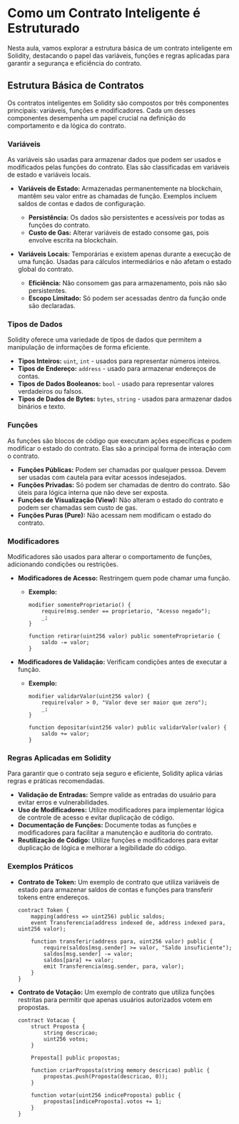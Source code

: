 # Como um Contrato Inteligente é Estruturado

Nesta aula, vamos explorar a estrutura básica de um contrato inteligente em Solidity, destacando o papel das variáveis, funções e regras aplicadas para garantir a segurança e eficiência do contrato.

## Estrutura Básica de Contratos

Os contratos inteligentes em Solidity são compostos por três componentes principais: variáveis, funções e modificadores. Cada um desses componentes desempenha um papel crucial na definição do comportamento e da lógica do contrato.

### Variáveis

As variáveis são usadas para armazenar dados que podem ser usados e modificados pelas funções do contrato. Elas são classificadas em variáveis de estado e variáveis locais.

- **Variáveis de Estado:** Armazenadas permanentemente na blockchain, mantêm seu valor entre as chamadas de função. Exemplos incluem saldos de contas e dados de configuração.

  - **Persistência:** Os dados são persistentes e acessíveis por todas as funções do contrato.
  - **Custo de Gas:** Alterar variáveis de estado consome gas, pois envolve escrita na blockchain.

- **Variáveis Locais:** Temporárias e existem apenas durante a execução de uma função. Usadas para cálculos intermediários e não afetam o estado global do contrato.
  - **Eficiência:** Não consomem gas para armazenamento, pois não são persistentes.
  - **Escopo Limitado:** Só podem ser acessadas dentro da função onde são declaradas.

### Tipos de Dados

Solidity oferece uma variedade de tipos de dados que permitem a manipulação de informações de forma eficiente.

- **Tipos Inteiros:** `uint`, `int` - usados para representar números inteiros.
- **Tipos de Endereço:** `address` - usado para armazenar endereços de contas.
- **Tipos de Dados Booleanos:** `bool` - usado para representar valores verdadeiros ou falsos.
- **Tipos de Dados de Bytes:** `bytes`, `string` - usados para armazenar dados binários e texto.

### Funções

As funções são blocos de código que executam ações específicas e podem modificar o estado do contrato. Elas são a principal forma de interação com o contrato.

- **Funções Públicas:** Podem ser chamadas por qualquer pessoa. Devem ser usadas com cautela para evitar acessos indesejados.
- **Funções Privadas:** Só podem ser chamadas de dentro do contrato. São úteis para lógica interna que não deve ser exposta.
- **Funções de Visualização (View):** Não alteram o estado do contrato e podem ser chamadas sem custo de gas.
- **Funções Puras (Pure):** Não acessam nem modificam o estado do contrato.

### Modificadores

Modificadores são usados para alterar o comportamento de funções, adicionando condições ou restrições.

- **Modificadores de Acesso:** Restringem quem pode chamar uma função.

  - **Exemplo:**

    ```solidity
    modifier somenteProprietario() {
        require(msg.sender == proprietario, "Acesso negado");
        _;
    }

    function retirar(uint256 valor) public somenteProprietario {
        saldo -= valor;
    }
    ```

- **Modificadores de Validação:** Verificam condições antes de executar a função.

  - **Exemplo:**

    ```solidity
    modifier validarValor(uint256 valor) {
        require(valor > 0, "Valor deve ser maior que zero");
        _;
    }

    function depositar(uint256 valor) public validarValor(valor) {
        saldo += valor;
    }
    ```

### Regras Aplicadas em Solidity

Para garantir que o contrato seja seguro e eficiente, Solidity aplica várias regras e práticas recomendadas.

- **Validação de Entradas:** Sempre valide as entradas do usuário para evitar erros e vulnerabilidades.
- **Uso de Modificadores:** Utilize modificadores para implementar lógica de controle de acesso e evitar duplicação de código.
- **Documentação de Funções:** Documente todas as funções e modificadores para facilitar a manutenção e auditoria do contrato.
- **Reutilização de Código:** Utilize funções e modificadores para evitar duplicação de lógica e melhorar a legibilidade do código.

### Exemplos Práticos

- **Contrato de Token:** Um exemplo de contrato que utiliza variáveis de estado para armazenar saldos de contas e funções para transferir tokens entre endereços.

  ```solidity
  contract Token {
      mapping(address => uint256) public saldos;
      event Transferencia(address indexed de, address indexed para, uint256 valor);

      function transferir(address para, uint256 valor) public {
          require(saldos[msg.sender] >= valor, "Saldo insuficiente");
          saldos[msg.sender] -= valor;
          saldos[para] += valor;
          emit Transferencia(msg.sender, para, valor);
      }
  }
  ```

- **Contrato de Votação:** Um exemplo de contrato que utiliza funções restritas para permitir que apenas usuários autorizados votem em propostas.

  ```solidity
  contract Votacao {
      struct Proposta {
          string descricao;
          uint256 votos;
      }

      Proposta[] public propostas;

      function criarProposta(string memory descricao) public {
          propostas.push(Proposta(descricao, 0));
      }

      function votar(uint256 indiceProposta) public {
          propostas[indiceProposta].votos += 1;
      }
  }
  ```

